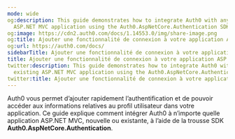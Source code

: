 ```yaml
---
mode: wide
og:description: This guide demonstrates how to integrate Auth0 with any new or existing
  ASP.NET MVC application using the Auth0.AspNetCore.Authentication SDK.
og:image: https://cdn2.auth0.com/docs/1.14553.0/img/share-image.png
og:title: Ajouter une fonctionnalité de connexion à votre application ASP.NET MVC
og:url: https://auth0.com/docs/
sidebarTitle: Ajouter une fonctionnalité de connexion à votre application ASP.NET MVC
title: Ajouter une fonctionnalité de connexion à votre application ASP.NET MVC
twitter:description: This guide demonstrates how to integrate Auth0 with any new or
  existing ASP.NET MVC application using the Auth0.AspNetCore.Authentication SDK.
twitter:title: Ajouter une fonctionnalité de connexion à votre application ASP.NET MVC
---
```


Auth0 vous permet d’ajouter rapidement l’authentification et de pouvoir accéder aux informations relatives au profil utilisateur dans votre application. Ce guide explique comment intégrer Auth0 à n’importe quelle application ASP.NET MVC, nouvelle ou existante, à l’aide de la trousse SDK **Auth0.AspNetCore.Authentication**.